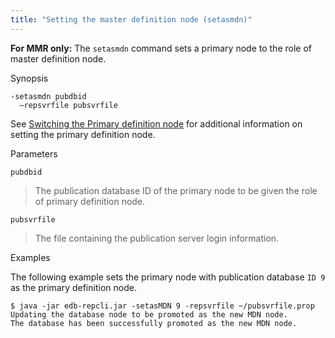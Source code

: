 ```yaml
---
title: "Setting the master definition node (setasmdn)"
---
```


<div id="set_pdn_node" class="registered_link"></div>

**For MMR only:** The `setasmdn` command sets a primary node to the role of master definition node.

Synopsis

```text
-setasmdn pubdbid
  –repsvrfile pubsvrfile
```

See [Switching the Primary definition node](../../06_mmr_operation/10_switching_pdn/#switching_pdn) for additional information on setting the primary definition node.

Parameters

`pubdbid`

> The publication database ID of the primary node to be given the role of primary definition node.

`pubsvrfile`

> The file containing the publication server login information.

Examples

The following example sets the primary node with publication database `ID 9` as the primary definition node.

```text
$ java -jar edb-repcli.jar -setasMDN 9 -repsvrfile ~/pubsvrfile.prop
Updating the database node to be promoted as the new MDN node.
The database has been successfully promoted as the new MDN node.
```
